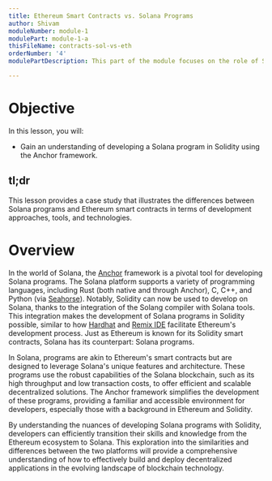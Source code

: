 ```yaml
---
title: Ethereum Smart Contracts vs. Solana Programs
author: Shivam
moduleNumber: module-1
modulePart: module-1-a
thisFileName: contracts-sol-vs-eth
orderNumber: '4'
modulePartDescription: This part of the module focuses on the role of Solidity in constructing Solana programs, including a comparison with Ethereum smart contracts and an exploration of Solang and Solana accounts.

---
```


# Objective

In this lesson, you will:

- Gain an understanding of developing a Solana program in Solidity using the Anchor framework.

## tl;dr

This lesson provides a case study that illustrates the differences between Solana programs and Ethereum smart contracts in terms of development approaches, tools, and technologies.

# Overview

In the world of Solana, the [Anchor](https://www.anchor-lang.com/) framework is a pivotal tool for developing Solana programs. The Solana platform supports a variety of programming languages, including Rust (both native and through Anchor), C, C++, and Python (via [Seahorse](https://seahorse-lang.org/)). Notably, Solidity can now be used to develop on Solana, thanks to the integration of the Solang compiler with Solana tools. This integration makes the development of Solana programs in Solidity possible, similar to how [Hardhat](https://hardhat.org/) and [Remix IDE](https://remix-project.org/) facilitate Ethereum's development process. Just as Ethereum is known for its Solidity smart contracts, Solana has its counterpart: Solana programs.

In Solana, programs are akin to Ethereum's smart contracts but are designed to leverage Solana's unique features and architecture. These programs use the robust capabilities of the Solana blockchain, such as its high throughput and low transaction costs, to offer efficient and scalable decentralized solutions. The Anchor framework simplifies the development of these programs, providing a familiar and accessible environment for developers, especially those with a background in Ethereum and Solidity.

By understanding the nuances of developing Solana programs with Solidity, developers can efficiently transition their skills and knowledge from the Ethereum ecosystem to Solana. This exploration into the similarities and differences between the two platforms will provide a comprehensive understanding of how to effectively build and deploy decentralized applications in the evolving landscape of blockchain technology.